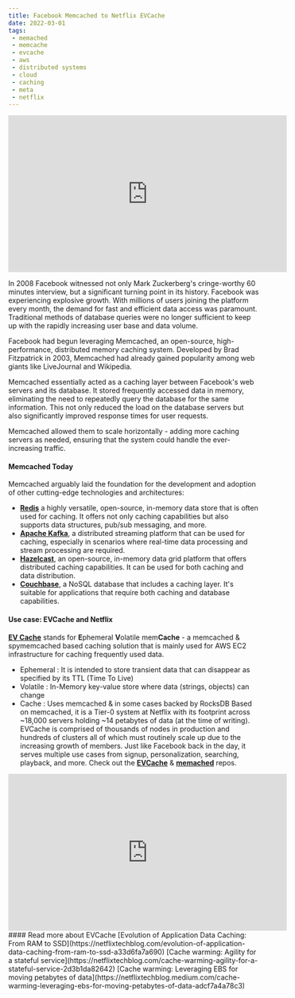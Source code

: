```yaml
---
title: Facebook Memcached to Netflix EVCache
date: 2022-03-01
tags:
 - memached
 - memcache
 - evcache
 - aws
 - distributed systems
 - cloud
 - caching
 - meta
 - netflix
---
```

<iframe width="560" height="315" src="https://www.youtube.com/embed/UH7wkvcf0ys?si=dnH1tbsqmctIKdbT" title="YouTube video player" frameborder="0" allow="accelerometer; autoplay; clipboard-write; encrypted-media; gyroscope; picture-in-picture; web-share" allowfullscreen></iframe>

In 2008 Facebook witnessed not only Mark Zuckerberg's cringe-worthy 60 minutes interview, but a significant turning point in its history. Facebook was experiencing explosive growth. With millions of users joining the platform every month, the demand for fast and efficient data access was paramount. Traditional methods of database queries were no longer sufficient to keep up with the rapidly increasing user base and data volume.

Facebook had begun leveraging Memcached, an open-source, high-performance, distributed memory caching system. Developed by Brad Fitzpatrick in 2003, Memcached had already gained popularity among web giants like LiveJournal and Wikipedia.

Memcached essentially acted as a caching layer between Facebook's web servers and its database. It stored frequently accessed data in memory, eliminating the need to repeatedly query the database for the same information. This not only reduced the load on the database servers but also significantly improved response times for user requests.

Memcached allowed them to scale horizontally - adding more caching servers as needed, ensuring that the system could handle the ever-increasing traffic.

#### Memcached Today

Memcached arguably laid the foundation for the development and adoption of other cutting-edge technologies and architectures:
 - [**Redis**](https://redis.io/) a highly versatile, open-source, in-memory data store that is often used for caching. It offers not only caching capabilities but also supports data structures, pub/sub messaging, and more.
 - [**Apache Kafka**](https://kafka.apache.org/), a distributed streaming platform that can be used for caching, especially in scenarios where real-time data processing and stream processing are required.
 - [**Hazelcast**](https://hazelcast.com/), an open-source, in-memory data grid platform that offers distributed caching capabilities. It can be used for both caching and data distribution.
 - [**Couchbase**](https://www.couchbase.com/), a NoSQL database that includes a caching layer. It's suitable for applications that require both caching and database capabilities.
#### Use case: EVCache and Netflix
[**EV Cache**](https://netflix.github.io/EVCache/) stands for **E**phemeral **V**olatile mem**Cache** - a memcached & spymemcached based caching solution that is mainly used for AWS EC2 infrastructure for caching frequently used data.  

 - Ephemeral : It is intended to store transient data that can disappear as specified by its TTL (Time To Live)
 - Volatile : In-Memory key-value store where data (strings, objects) can change
 - Cache : Uses memcached & in some cases backed by RocksDB
Based on memcached, it is a Tier-0 system at Netflix with its footprint across ~18,000 servers holding ~14 petabytes of data (at the time of writing). EVCache is comprised of thousands of nodes in production and hundreds of clusters all of which must routinely scale up due to the increasing growth of members.
Just like Facebook back in the day, it serves multiple use cases from signup, personalization, searching, playback, and more. 
Check out the [**EVCache**](https://github.com/Netflix/EVCache) & [**memached**](https://github.com/memcached/memcached) repos.

<iframe width="560" height="315" src="https://www.youtube.com/embed/m4_7W4XzRgk?si=eFzxUxiOL_-ajaQG" title="YouTube video player" frameborder="0" allow="accelerometer; autoplay; clipboard-write; encrypted-media; gyroscope; picture-in-picture; web-share" allowfullscreen></iframe>
#### Read more about EVCache
[Evolution of Application Data Caching: From RAM to SSD](https://netflixtechblog.com/evolution-of-application-data-caching-from-ram-to-ssd-a33d6fa7a690)  
[Cache warming: Agility for a stateful service](https://netflixtechblog.com/cache-warming-agility-for-a-stateful-service-2d3b1da82642)  
[Cache warming: Leveraging EBS for moving petabytes of data](https://netflixtechblog.medium.com/cache-warming-leveraging-ebs-for-moving-petabytes-of-data-adcf7a4a78c3)
